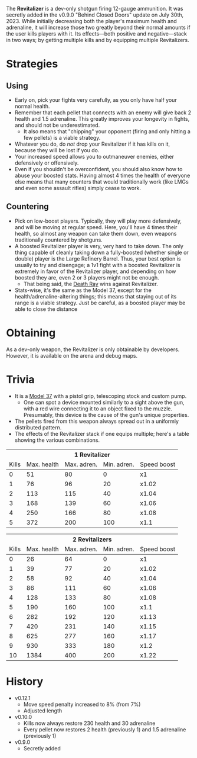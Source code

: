 <DevWeapon />

The **Revitalizer** is a dev-only shotgun firing 12-gauge ammunition. It was secretly
added in the v0.9.0 "Behind Closed Doors" update on July 30th, 2023. While initially
decreasing both the player's maximum health and adrenaline, it will increase those
two greatly beyond their normal amounts if the user kills players with it. Its effects—both
positive and negative—stack in two ways; by getting multiple kills and by equipping
multiple Revitalizers.

# Strategies

## Using

- Early on, pick your fights very carefully, as you only have half your normal health.
- Remember that each pellet that connects with an enemy will give back 2 health and 1.5 adrenaline. This greatly improves your longevity in fights, and should not be underestimated.
  - It also means that "chipping" your opponent (firing and only hitting a few pellets) is a viable strategy.
- Whatever you do, do <i>not</i> drop your Revitalizer if it has kills on it, because they will be lost if you do.
- Your increased speed allows you to outmaneuver enemies, either defensively or offensively.
- Even if you shouldn't be overconfident, you should also know how to abuse your boosted stats. Having almost 4 times the health of everyone else means that
  many counters that would traditionally work (like LMGs and even some assault rifles) simply cease to work.

## Countering

- Pick on low-boost players. Typically, they will play more defensively, and will be moving at regular speed. Here, you'll have 4 times their health, so almost
  any weapon can take them down, even weapons traditionally countered by shotguns.
- A boosted Revitalizer player is very, very hard to take down. The only thing capable of cleanly taking down a fully-boosted (whether single or double) player is the Large Refinery Barrel. Thus, your best option is usually to try and disengage; a 1v1 fight with a boosted Revitalizer is extremely in favor of the Revitalizer player, and depending on how boosted they are, even 2 or 3 players might not be enough.
  - That being said, the [Death Ray](/weapons/guns/deathray) wins against Revitalizer.
- Stats-wise, it's the same as the Model 37, except for the health/adrenaline-altering things; this means that staying out of its range is a viable strategy. Just be careful, as a boosted
  player may be able to close the distance

# Obtaining

As a dev-only weapon, the Revitalizer is only obtainable by developers. However, it is available on the arena and debug maps.

# Trivia

- It is a [Model 37](/weapons/guns/model_37) with a pistol grip, telescoping stock and custom pump.
  - One can spot a device mounted similarly to a sight above the gun, with a red wire connecting it to an object
    fixed to the muzzle. Presumably, this device is the cause of the gun's unique properties.
- The pellets fired from this weapon always spread out in a uniformly distributed pattern.
- The effects of the Revitalizer stack if one equips multiple; here's a table showing the various combinations.

<table>
  <thead>
    <tr>
      <th colSpan="5" style={{ "text-align": "center" }}>
        1 Revitalizer
      </th>
    </tr>
    <tr>
      <td>Kills</td>
      <td>Max. health</td>
      <td>Max. adren.</td>
      <td>Min. adren.</td>
      <td>Speed boost</td>
    </tr>
  </thead>
  <tbody>
    <tr>
      <td>0</td>
      <td>51</td>
      <td>80</td>
      <td>0</td>
      <td>x1</td>
    </tr>
    <tr>
      <td>1</td>
      <td>76</td>
      <td>96</td>
      <td>20</td>
      <td>x1.02</td>
    </tr>
    <tr>
      <td>2</td>
      <td>113</td>
      <td>115</td>
      <td>40</td>
      <td>x1.04</td>
    </tr>
    <tr>
      <td>3</td>
      <td>168</td>
      <td>139</td>
      <td>60</td>
      <td>x1.06</td>
    </tr>
    <tr>
      <td>4</td>
      <td>250</td>
      <td>166</td>
      <td>80</td>
      <td>x1.08</td>
    </tr>
    <tr>
      <td>5</td>
      <td>372</td>
      <td>200</td>
      <td>100</td>
      <td>x1.1</td>
    </tr>
  </tbody>
</table>

<table>
  <thead>
    <tr>
      <th colSpan="5" style={{ "text-align": "center" }}>
        2 Revitalizers
      </th>
    </tr>
    <tr>
      <td>Kills</td>
      <td>Max. health</td>
      <td>Max. adren.</td>
      <td>Min. adren.</td>
      <td>Speed boost</td>
    </tr>
  </thead>
  <tbody>
    <tr>
      <td>0</td>
      <td>26</td>
      <td>64</td>
      <td>0</td>
      <td>x1</td>
    </tr>
    <tr>
      <td>1</td>
      <td>39</td>
      <td>77</td>
      <td>20</td>
      <td>x1.02</td>
    </tr>
    <tr>
      <td>2</td>
      <td>58</td>
      <td>92</td>
      <td>40</td>
      <td>x1.04</td>
    </tr>
    <tr>
      <td>3</td>
      <td>86</td>
      <td>111</td>
      <td>60</td>
      <td>x1.06</td>
    </tr>
    <tr>
      <td>4</td>
      <td>128</td>
      <td>133</td>
      <td>80</td>
      <td>x1.08</td>
    </tr>
    <tr>
      <td>5</td>
      <td>190</td>
      <td>160</td>
      <td>100</td>
      <td>x1.1</td>
    </tr>
    <tr>
      <td>6</td>
      <td>282</td>
      <td>192</td>
      <td>120</td>
      <td>x1.13</td>
    </tr>
    <tr>
      <td>7</td>
      <td>420</td>
      <td>231</td>
      <td>140</td>
      <td>x1.15</td>
    </tr>
    <tr>
      <td>8</td>
      <td>625</td>
      <td>277</td>
      <td>160</td>
      <td>x1.17</td>
    </tr>
    <tr>
      <td>9</td>
      <td>930</td>
      <td>333</td>
      <td>180</td>
      <td>x1.2</td>
    </tr>
    <tr>
      <td>10</td>
      <td>1384</td>
      <td>400</td>
      <td>200</td>
      <td>x1.22</td>
    </tr>
  </tbody>
</table>

# History

- v0.12.1
  - Move speed penalty increased to 8% (from 7%)
  - Adjusted length
- v0.10.0
  - Kills now always restore 230 health and 30 adrenaline
  - Every pellet now restores 2 health (previously 1) and 1.5 adrenaline (previously 1)
- v0.9.0
  - Secretly added
